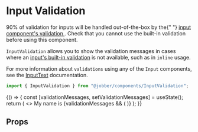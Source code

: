 
<Meta title="Components/InputValidation" component={InputValidation} />

# Input Validation

<Banner type="warning" dismissible={false}>
  90% of validation for inputs will be handled out-of-the-box by the{" "}
  <a href="/components/input-text/#validation-message">
    input component's validation
  </a>
  . Check that you cannot use the built-in validation before using this component.
</Banner>

`InputValidation` allows you to show the validation messages in cases where an
<a href="../?path=/docs/components-inputtext--input-text#validation-message">input's
built-in validation</a> is not available, such as in `inline` usage.

For more information about `validations` using any of the `Input` components,
see the
<a href="../?path=/docs/components-inputtext--input-textt#validation-message">InputText</a>
documentation.

```ts
import { InputValidation } from "@jobber/components/InputValidation";
```

<Canvas>
  <Story name="InputValidation">
    {() => {
      const [validationMessages, setValidationMessages] = useState();
      return (
        <>
          <Text>
            My name is
            <InputText
              validations={{
                required: {
                  value: true,
                  message: "Please tell me your name",
                },
                pattern: {
                  value: /Jeff/,
                  message: "Have you considered a better name, like Jeff?",
                },
              }}
              onValidation={setValidationMessages}
              name="myName"
              size="small"
              inline={true}
              maxLength={4}
            />
          </Text>
          {validationMessages && (
            <InputValidation message={validationMessages} />
          )}
        </>
      );
    }}
  </Story>
</Canvas>

## Props

<ArgsTable of={InputValidation} story="InputValidation" />
